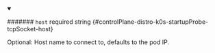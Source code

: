 
<details className="config-field" data-expandable="false" open>
<summary>

####### `host` <span className="config-field-required" data-required="false">required</span> <span className="config-field-type">string</span> <span className="config-field-default"></span> <span className="config-field-enum"></span> {#controlPlane-distro-k0s-startupProbe-tcpSocket-host}

Optional: Host name to connect to, defaults to the pod IP.

</summary>



</details>
